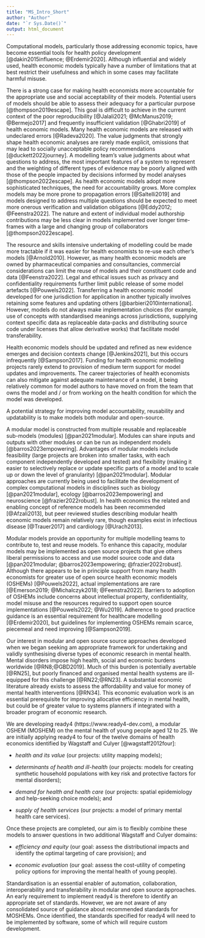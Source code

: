 ```yaml
---
title: "MS_Intro_Short"
author: "Author"
date: "`r Sys.Date()`"
output: html_document
---
```


<!-- `r ifelse(is.na(params$X@background_1L_chr),"",params$X@background_1L_chr)`  -->
Computational models, particularly those addressing economic topics, have become essential tools for health policy development [@dakin2015influence; @Erdemir2020]. Although influential and widely used, health economic models typically have a number of limitations that at best restrict their usefulness and which in some cases may facilitate harmful misuse.

There is a strong case for making health economists more accountable for the appropriate use and social acceptability of their models. Potential users of models should be able to assess their adequacy for a particular purpose [@thompson2019escape].  This goal is difficult to achieve in the current context of the poor reproducibility [@Jalali2021; @McManus2019; @Bermejo2017] and frequently insufficient validation [@Ghabri2019] of health economic models. Many health economic models are released with undeclared errors [@Radeva2020]. The value judgments that strongly shape health economic analyses are rarely made explicit, omissions that may lead to socially unacceptable policy recommendations [@duckett2022journey]. A modelling team's value judgments about what questions to address, the most important features of a system to represent and the weighting of different types of evidence may be poorly aligned with those of the people impacted by decisions informed by model analyses [@thompson2022escape]. As health economic models adopt more sophisticated techniques, the need for accountability grows. More complex models may be more prone to propagation errors [@Saltelli2019] and models designed to address multiple questions should be expected to meet more onerous verification and validation obligations [@Eddy2012; @Feenstra2022]. The nature and extent of individual model authorship contributions may be less clear in models implemented over longer time-frames with a large and changing group of collaborators [@thompson2022escape].

The resource and skills intensive undertaking of modelling could be made more tractable if it was easier for health economists to re-use each other's models [@Arnold2010]. However, as many health economic models are owned by pharmaceutical companies and consultancies, commercial considerations can limit the reuse of models and their constituent code and data [@Feenstra2022]. Legal and ethical issues such as privacy and confidentiality requirements further limit public release of some model artefacts [@Pouwels2022]. Transferring a health economic model developed for one jurisdiction for application in another typically involves retaining some features and updating others [@barbieri2010international]. However, models do not always make implementation choices (for example, use of concepts with standardised meanings across jurisdictions<!-- [@garcia2021cost] -->, supplying context specific data as replaceable data-packs and distributing source code under licenses that allow derivative works) that facilitate model transferability.

Health economic models should be updated and refined as new evidence emerges and decision contexts change [@Jenkins2021], but this occurs infrequently [@Sampson2017]. Funding for health economic modelling projects rarely extend to provision of medium term support for model updates and improvements. The career trajectories of health economists can also mitigate against adequate maintenance of a model, it being relatively common for model authors to have moved on from the team that owns the model and / or from working on the health condition for which the model was developed.

A potential strategy for improving model accountability, reusability and updatability is to make models both modular and open-source.

A modular model is constructed from multiple reusable and replaceable sub-models (modules) [@pan2021modular]. Modules can share inputs and outputs with other modules or can be run as independent models [@barros2023empowering]. Advantages of modular models include feasibility (large projects are broken into smaller tasks, with each component independently developed and tested) and flexibility (making it easier to selectively replace or update specific parts of a model and to scale up or down the level of granularity) [@pan2021modular]. Modular approaches are currently being used to facilitate the development of complex computational models in disciplines such as biology [@pan2021modular], ecology [@barros2023empowering] and neuroscience [@frazier2022robust]. In health economics the related and enabling concept of reference models has been recommended [@Afzali2013], but peer reviewed studies describing modular health economic models remain relatively rare, though examples exist in infectious disease [@Trauer2017] and cardiology [@Urach2013].

Modular models provide an opportunity for multiple modelling teams to contribute to, test and reuse models. To enhance this capacity, modular models may be implemented as open source projects that give others liberal permissions to access and use model source code and data [@pan2021modular; @barros2023empowering; @frazier2022robust]. Although there appears to be in principle support from many health economists for greater use of open source health economic models (OSHEMs)  [@Pouwels2022], actual implementations are rare [@Emerson2019; @Michalczyk2018; @Feenstra2022]. Barriers to adoption of OSHEMs include concerns about intellectual property, confidentiality, model misuse and the resources required to support open source implementations [@Pouwels2022; @Wu2019]. Adherence to good practice guidance is an essential requirement for healthcare modelling [@Erdemir2020], but guidelines for implementing OSHEMs remain scarce, piecemeal and need improving [@Sampson2019]. 

Our interest in modular and open source source approaches developed when we began seeking am appropriate framework for undertaking and validly synthesising diverse types of economic research in mental health. Mental disorders impose high health, social and economic burdens worldwide [@RN8;@GBD2019]. Much of this burden is potentially avertable [@RN25], but poorly financed and organised mental health systems are ill-equipped for this challenge [@RN22;@RN23]. A substantial economic literature already exists to assess the affordability and value for money of mental health interventions [@RN34]. This economic evaluation work is an essential prerequisite for improving allocative efficiency in mental health, but could be of greater value to systems planners if integrated with a broader program of economic research. 

We are developing ready4 (https://www.ready4-dev.com), a modular OSHEM (MOSHEM) on the mental health of young people aged 12 to 25. We are initially applying ready4 to four of the twelve domains of health economics identified by Wagstaff and Culyer [@wagstaff2012four]:
<!-- There is therefore an opportunity for health economists to undertake mental health research of significant potential public benefit. -->

- *health and its value* (our projects: utility mapping models); 

- *determinants of health and ill-health* (our projects: models for creating synthetic household populations with key risk and protective factors for mental disorders);

- *demand for health and health care* (our projects: spatial epidemiology and help-seeking choice models); and

- *supply of health services* (our projects: a model of primary mental health care services). 

Once these projects are completed, our aim is to flexibly combine these models to answer questions in two additional Wagstaff and Culyer domains:

- *efficiency and equity* (our goal: assess the distributional impacts and identify the optimal targeting of care provision); and

- *economic evaluation* (our goal: assess the cost-utility of competing policy options for improving the mental health of young people).

Standardisation is an essential enabler of automation, collaboration, interoperability and transferability in modular and open source approaches. An early requirement to implement ready4 is therefore to identify an appropriate set of standards. However, we are not aware of any consolidated source of guidance about recommended standards for MOSHEMs. Once identified, the standards specified for ready4 will need to be implemented by software, some of which will require custom development. 

<!-- When planning how to undertake and synthesise this program of work, we became concerned with issues relating to accountability, reusability and updatability. If mistakes are common in individual health economic modelling projects [@Radeva2020], then combining multiple projects may be particularly error prone. The risk of errors may also depend on whether a model is too simple or too complex [@Saltelli2019], so the level of granularity appropriate for one model application may be ill-suited to another. Undertaking a multiannual program of interdependent work raises the risk that models developed in the first phase of a project may need to be updated by the time the project is approaching conclusion. -->

<!-- These concerns led us to seek the MOSHEM approach that provides the transparency to make it easier for errors to be uncovered, the adaptability to fix these errors and the flexibility to facilitate interchangeability between representations of different levels of granularity.  -->


